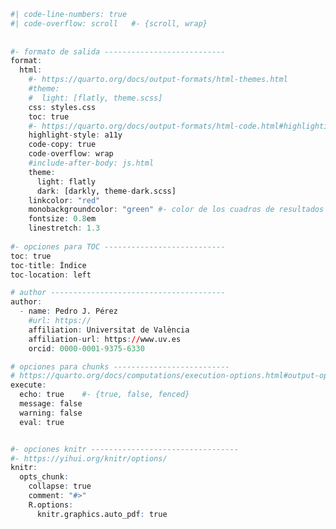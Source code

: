 ```r
#| code-line-numbers: true
#| code-overflow: scroll   #- {scroll, wrap}
  
   
#- formato de salida ---------------------------
format:
  html:
    #- https://quarto.org/docs/output-formats/html-themes.html
    #theme:
    #  light: [flatly, theme.scss]  
    css: styles.css
    toc: true
    #- https://quarto.org/docs/output-formats/html-code.html#highlighting
    highlight-style: a11y
    code-copy: true
    code-overflow: wrap
    #include-after-body: js.html
    theme:
      light: flatly
      dark: [darkly, theme-dark.scss]
    linkcolor: "red"
    monobackgroundcolor: "green" #- color de los cuadros de resultados de evaluar código
    fontsize: 0.8em
    linestretch: 1.3
    
#- opciones para TOC ---------------------------
toc: true
toc-title: Índice
toc-location: left

# author ---------------------------------------
author:
  - name: Pedro J. Pérez
    #url: https://
    affiliation: Universitat de València
    affiliation-url: https://www.uv.es
    orcid: 0000-0001-9375-6330

# opciones para chunks --------------------------
# https://quarto.org/docs/computations/execution-options.html#output-options
execute:
  echo: true    #- {true, false, fenced}
  message: false
  warning: false
  eval: true


#- opciones knitr ---------------------------------
#- https://yihui.org/knitr/options/
knitr:
  opts_chunk: 
    collapse: true
    comment: "#>" 
    R.options:
      knitr.graphics.auto_pdf: true

```